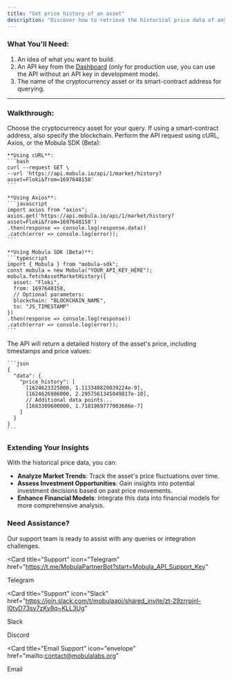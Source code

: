 ```yaml
---
title: "Get price history of an asset"
description: "Discover how to retrieve the historical price data of any cryptocurrency using the Mobula API. This guide offers a step-by-step walkthrough for accessing past price records, providing valuable insights into cryptocurrency market trends."
---
```


### What You'll Need:

1. An idea of what you want to build.
2. An API key from the [Dashboard](https://admin.mobula.fi) (only for production use, you can use the API without an API key in development mode).
3. The name of the cryptocurrency asset or its smart-contract address for querying.

---

### Walkthrough:

<Steps>
  <Step title="Prepare Your Query">
    Choose the cryptocurrency asset for your query. If using a smart-contract address, also specify the blockchain.
  </Step>

  <Step title="Execute the API Call">
    Perform the API request using cURL, Axios, or the Mobula SDK (Beta):

    **Using cURL**:
    ```bash
    curl --request GET \
    --url 'https://api.mobula.io/api/1/market/history?asset=Floki&from=1697648158'
    ```

    **Using Axios**:
    ```javascript
    import axios from "axios";
    axios.get('https://api.mobula.io/api/1/market/history?asset=Floki&from=1697648158')
    .then(response => console.log(response.data))
    .catch(error => console.log(error));
    ```

    **Using Mobula SDK (Beta)**:
    ```typescript
    import { Mobula } from "mobula-sdk";
    const mobula = new Mobula("YOUR_API_KEY_HERE");
    mobula.fetchAssetMarketHistory({
      asset: "Floki",
      from: 1697648158,
      // Optional parameters:
      blockchain: "BLOCKCHAIN_NAME",
      to: "JS_TIMESTAMP"
    })
    .then(response => console.log(response))
    .catch(error => console.log(error));
    ```

  </Step>

  <Step title="Review the Response">
    The API will return a detailed history of the asset's price, including timestamps and price values:

    ```json
    {
      "data": {
        "price_history": [
          [1624623325000, 1.113340820039224e-9],
          [1624626986000, 2.2957561345049817e-10],
          // Additional data points...
          [1683309600000, 1.7181969777003686e-7]
        ]
      }
    }
    ```

  </Step>
</Steps>

### Extending Your Insights

With the historical price data, you can:

- **Analyze Market Trends**: Track the asset's price fluctuations over time.
- **Assess Investment Opportunities**: Gain insights into potential investment decisions based on past price movements.
- **Enhance Financial Models**: Integrate this data into financial models for more comprehensive analysis.

### Need Assistance?

Our support team is ready to assist with any queries or integration challenges.

<CardGroup>

<Card
  title="Support"
  icon="Telegram"
  href="https://t.me/MobulaPartnerBot?start=Mobula_API_Support_Key"
>
  Telegram
</Card>

<Card
  title="Support"
  icon="Slack"
  href="https://join.slack.com/t/mobulaapi/shared_invite/zt-29zrrpjnl-I0tyD73sy7zKy8q~KLL3Ug"
>
  Slack
</Card>

<Card title="Support" icon="Discord" href="https://discord.gg/JVT7xKm3AD">
  Discord
</Card>

<Card
  title="Email Support"
  icon="envelope"
  href="mailto:contact@mobulalabs.org"
>
  Email
</Card>

</CardGroup>
